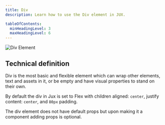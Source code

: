 ```yaml
---
title: Div
description: Learn how to use the Div element in JUX.

tableOfContents:
  minHeadingLevel: 3
  maxHeadingLevel: 6
---
```



<Image src={divElement} alt="Div Element" />

## Technical definition

Div is the most basic and flexible element which can wrap other elements, text and assets in it, or be empty and have visual properties to stand on their own.

By default the div in Jux is set to Flex with children aligned: `center`, justify content: `center`, and `80px` padding. 

The div element does not have default props but upon making it a component adding props is optional.